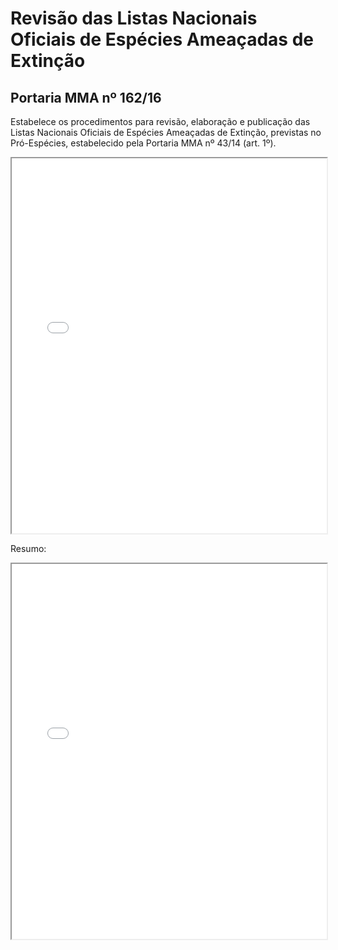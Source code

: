 # Revisão das Listas Nacionais Oficiais de Espécies Ameaçadas de Extinção

## Portaria MMA nº 162/16

Estabelece os procedimentos para revisão, elaboração e publicação das Listas Nacionais Oficiais de Espécies Ameaçadas de Extinção, previstas no Pró-Espécies, estabelecido pela Portaria MMA nº 43/14 (art. 1º).

<iframe src="PortariaMMA162.html" width="100%" height="600px"></iframe>

Resumo:

<iframe src="PortariaMMA162-resumo.html" width="100%" height="600px"></iframe>